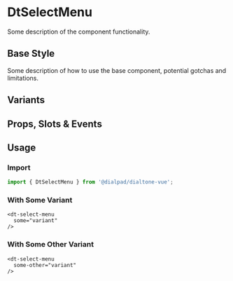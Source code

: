 
# DtSelectMenu

<Subtitle>
  Some description of the component functionality.
</Subtitle>

## Base Style

Some description of how to use the base component, potential gotchas and limitations.

<Canvas>
  <Story id="<GROUP>-dt-select-menu--default" />
</Canvas>

## Variants

<Canvas>
  <Story id="<GROUP>-dt-select-menu--variants" />
</Canvas>

## Props, Slots & Events

<ArgsTable of={DtSelectMenu} />

## Usage

### Import

```jsx
import { DtSelectMenu } from '@dialpad/dialtone-vue';
```

### With Some Variant

```vue
<dt-select-menu
  some="variant"
/>
```

### With Some Other Variant

```vue
<dt-select-menu
  some-other="variant"
/>
```
